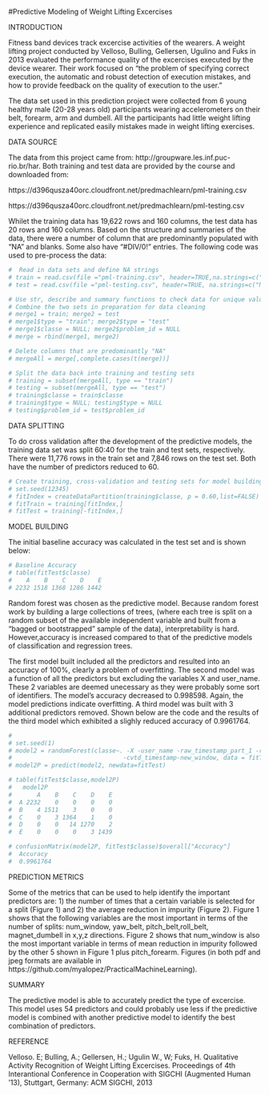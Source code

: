 #Predictive Modeling of Weight Lifting Excercises

INTRODUCTION

Fitness band devices track excercise activities of the wearers.  A weight lifting project conducted by Velloso, Bulling, Gellersen, Ugulino and Fuks in 2013 evaluated the performance quality of the excercises executed by the device wearer. Their work focused on "the problem of specifying correct execution, the automatic and robust detection of execution mistakes, and how to provide feedback on the quality of execution to the user."

The data set used in this prediction project were collected from 6 young healthy male (20-28 years old) participants wearing accelerometers on their belt, forearm, arm and dumbell.  All the participants had little weight lifting experience and replicated easily mistakes made in weight lifting exercises.

DATA SOURCE

The data from this project came from: http://groupware.les.inf.puc-rio.br/har. Both training and test data are provided by the course and downloaded from:

https://d396qusza40orc.cloudfront.net/predmachlearn/pml-training.csv


https://d396qusza40orc.cloudfront.net/predmachlearn/pml-testing.csv

Whilet the training data has 19,622 rows and 160 columns, the test data has 20 rows and 160 columns.  Based on the structure and summaries of the data, there were a number of column that are predominantly populated with "NA" and blanks.  Some also have "#DIV/0!" entries. The following code was used to pre-process the data: 

```r
#  Read in data sets and define NA strings
# train = read.csv(file ="pml-training.csv", header=TRUE,na.strings=c("NA","","#DIV/0!"))
# test = read.csv(file ="pml-testing.csv", header=TRUE, na.strings=c("NA", ""))

# Use str, describe and summary functions to check data for unique values
# Combine the two sets in preparation for data cleaning
# merge1 = train; merge2 = test
# merge1$type = "train"; merge2$type = "test"
# merge1$classe = NULL; merge2$problem_id = NULL 
# merge = rbind(merge1, merge2)

# Delete columns that are predominantly "NA"
# mergeAll = merge[,complete.cases(t(merge))]

# Split the data back into training and testing sets
# training = subset(mergeAll, type == "train")
# testing = subset(mergeAll, type == "test")
# training$classe = train$classe
# training$type = NULL; testing$type = NULL
# testing$problem_id = test$problem_id


```
DATA SPLITTING

To do cross validation after the development of the predictive models, the training data set was split 60:40 for the train and test sets, respectively.  There were 11,776 rows in the train set and 7,846 rows on the test set.  Both have the number of predictors reduced to 60.


```r

# Create training, cross-validation and testing sets for model building
# set.seed(12345)
# fitIndex = createDataPartition(training$classe, p = 0.60,list=FALSE)
# fitTrain = training[fitIndex,]
# fitTest = training[-fitIndex,]

```
MODEL BUILDING

The initial baseline accuracy was calculated in the test set and is shown below:


```r
# Baseline Accuracy
# table(fitTest$classe)
#    A    B    C    D    E 
# 2232 1518 1368 1286 1442 
```
Random forest was chosen as the predictive model.  Because random forest work by building a large collections of trees, (where each tree is split on a random subset of the available independent variable and built from a "bagged or bootstrapped" sample of the data), interpretability is hard.  However,accuracy is increased compared to that of the predictive models of classification and regression trees.  

The first model built included all the predictors and resulted into an accuracy of 100%, clearly a problem of overfitting. The second model was a function of all the predictors but excluding the variables X and user_name. These 2 variables are deemed unecessary as they were probably some sort of identifiers. The model's accuracy decreased to 0.998598.  Again, the model predictions indicate overfitting.  A third model was built with 3 additional predictors removed. Shown below are the code and the results of the third  model which exhibited a slighly reduced accuracy of 0.9961764. 


```r

#
# set.seed(1)
# model2 = randomForest(classe~. -X -user_name -raw_timestamp_part_1 -raw_timestamp_part_2
#                               -cvtd_timestamp-new_window, data = fitTrain)
# model2P = predict(model2, newdata=fitTest)

# table(fitTest$classe,model2P)
#   model2P
#       A    B    C    D    E
#  A 2232    0    0    0    0
#  B    4 1511    3    0    0
#  C    0    3 1364    1    0
#  D    0    0   14 1270    2
#  E    0    0    0    3 1439

# confusionMatrix(model2P, fitTest$classe)$overall["Accuracy"]
#  Accuracy 
#  0.9961764


```
PREDICTION METRICS

Some of the metrics that can be used to help identify the important predictors are: 1) the number of times that a certain variable is selected for a split (Figure 1) and 2) the average reduction in impurity (Figure 2).  Figure 1 shows that the following variables are the most important in terms of the number of splits: num_window, yaw_belt, pitch_belt,roll_belt, magnet_dumbell in x,y,z directions.  Figure 2 shows that num_window is also the most important variable in terms of mean reduction in impurity followed by the other 5 shown in Figure 1 plus pitch_forearm. Figures (in both pdf and jpeg formats are available in https://github.com/myalopez/PracticalMachineLearning).

SUMMARY

The predictive model is able to accurately predict the type of excercise. This model uses 54 predictors and could probably use less if the predictive model is combined with another predictive model to identify the best combination of predictors.

REFERENCE

Velloso. E; Bulling, A.; Gellersen, H.; Ugulin W., W; Fuks, H. Qualitative Activity Recognition of Weight Lifting Excercises. Proceedings of 4th Interantional Conference in Cooperation with SIGCHI (Augmented Human '13), Stuttgart, Germany: ACM SIGCHI, 2013
